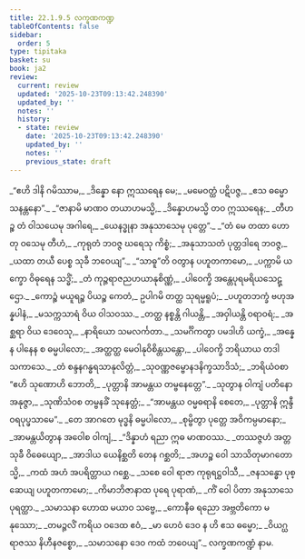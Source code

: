 ```yaml
---
title: 22.1.9.5 လက္ခဏကဏ္ဍ
tableOfContents: false
sidebar:
  order: 5
type: tipitaka
basket: su
book: ja2
review:
  current: review
  updated: '2025-10-23T09:13:42.248390'
  updated_by: ''
  notes: ''
  history:
  - state: review
    date: '2025-10-23T09:13:42.248390'
    updated_by: ''
    notes: ''
    previous_state: draft
---
```



<ReviewStatus review={frontmatter.review} showDetails={true} />

<HypothesisAnnotation frontmatter={frontmatter} />

<DynamicBreadcrumb />

<Division number="1458" book="ja2" e="ch" v="23" p="288">

<Paragraph number="2796" type="verses" book="ja2">
_“ဧဟိ ဒါနိ ဂမိဿာမ,_  
_ဒိန္နော နော ဣဿရေန မေ;_  
_မမေဝတ္ထံ ပဋိပဇ္ဇ,_  
_ဧသ ဓမ္မော သနန္တနော”._  

</Paragraph>

</Division>
<Division number="1459" book="ja2" e="ch" v="23" p="288">

<Paragraph number="2797" type="verses" book="ja2">
_“ဇာနာမိ မာဏဝ တယာဟမသ္မိ,_  
_ဒိန္နောဟမသ္မိ တဝ ဣဿရေန;_  
_တီဟဉ္စ တံ ဝါသယေမု အဂါရေ,_  
_ယေနဒ္ဓုနာ အနုသာသေမု ပုတ္တေ”._  

</Paragraph>

</Division>
<Division number="1460" book="ja2" e="ch" v="23" p="288">

<Paragraph number="2798" type="verses" book="ja2">
_“တံ မေ တထာ ဟောတု ဝသေမု တီဟံ,_  
_ကုရုတံ ဘဝဇ္ဇ ဃရေသု ကိစ္စံ;_  
_အနုသာသတံ ပုတ္တဒါရေ ဘဝဇ္ဇ,_  
_ယထာ တယီ ပေစ္စ သုခီ ဘဝေယျ”._  

</Paragraph>

</Division>
<Division number="1461" book="ja2" e="ch" v="23" p="288">

<Paragraph number="2799" type="verses" book="ja2">
_“သာဓူ”တိ ဝတွာန ပဟူတကာမော,_  
_ပက္ကာမိ ယက္ခော ဝိဓုရေန သဒ္ဓိံ;_  
_တံ ကုဉ္ဇရာဇညဟယာနုစိဏ္ဏံ,_  
_ပါဝေက္ခိ အန္တေပုရမရိယသေဋ္ဌော._  

</Paragraph>

</Division>
<Division number="1462" book="ja2" e="ch" v="23" p="288">

<Paragraph number="2800" type="verses" book="ja2">
_ကောဉ္စံ မယူရဉ္စ ပိယဉ္စ ကေတံ,_  
ဥပါဂမိ တတ္ထ သုရမ္မရူပံ;_  
_ပဟူတဘက္ခံ ဗဟုအန္နပါနံ,_  
_မသက္ကသာရံ ဝိယ ဝါသဝဿ._  

</Paragraph>

</Division>
<Division number="1463" book="ja2" e="ch" v="23" p="289">

<Paragraph number="2801" type="verses" book="ja2">
_တတ္ထ နစ္စန္တိ ဂါယန္တိ,_  
_အဝှါယန္တိ ဝရာဝရံ;_  
_အစ္ဆရာ ဝိယ ဒေဝေသု,_  
_နာရိယော သမလင်္ကတာ._  

</Paragraph>

</Division>
<Division number="1464" book="ja2" e="ch" v="23" p="289">

<Paragraph number="2802" type="verses" book="ja2">
_သမင်္ဂိကတွာ ပမဒါဟိ ယက္ခံ,_  
_အန္နေန ပါနေန စ ဓမ္မပါလော;_  
_အတ္ထတ္ထ မေဝါနုဝိစိန္တယန္တော,_  
_ပါဝေက္ခိ ဘရိယာယ တဒါ သကာသေ._  

</Paragraph>

</Division>
<Division number="1465" book="ja2" e="ch" v="23" p="289">

<Paragraph number="2803" type="verses" book="ja2">
_တံ စန္ဒနဂန္ဓရသာနုလိတ္တံ,_  
_သုဝဏ္ဏဇမ္ဗောနဒနိက္ခသာဒိသံ;_  
_ဘရိယံဝစာ “ဧဟိ သုဏောဟိ ဘောတိ,_  
_ပုတ္တာနိ အာမန္တယ တမ္ဗနေတ္တေ”._  

</Paragraph>

</Division>
<Division number="1466" book="ja2" e="ch" v="23" p="289">

<Paragraph number="2804" type="verses" book="ja2">
_သုတွာန ဝါကျံ ပတိနော အနုဇ္ဇာ,_  
_သုဏိသံဝစ တမ္ဗနခိံ သုနေတ္တံ;_  
_“အာမန္တယ ဝမ္မဓရာနိ စေတေ,_  
_ပုတ္တာနိ ဣန္ဒီဝရပုပ္ဖသာမေ”._  

</Paragraph>

</Division>
<Division number="1467" book="ja2" e="ch" v="23" p="289">

<Paragraph number="2805" type="verses" book="ja2">
_တေ အာဂတေ မုဒ္ဓနိ ဓမ္မပါလော,_  
_စုမ္ဗိတွာ ပုတ္တေ အဝိကမ္ပမာနော;_  
_အာမန္တယိတွာန အဝေါစ ဝါကျံ,_  
_“ဒိန္နာဟံ ရညာ ဣဓ မာဏဝဿ._  

</Paragraph>

</Division>
<Division number="1468" book="ja2" e="ch" v="23" p="289">

<Paragraph number="2806" type="verses" book="ja2">
_တဿဇ္ဇဟံ အတ္တသုခီ ဝိဓေယျော,_  
_အာဒါယ ယေနိစ္ဆတိ တေန ဂစ္ဆတိ;_  
_အဟဉ္စ ဝေါ သာသိတုမာဂတောသ္မိ,_  
_ကထံ အဟံ အပရိတ္တာယ ဂစ္ဆေ._  

</Paragraph>

</Division>
<Division number="1469" book="ja2" e="ch" v="23" p="290">

<Paragraph number="2807" type="verses" book="ja2">
_သစေ ဝေါ ရာဇာ ကုရုရဋ္ဌဝါသီ,_  
_ဇနသန္ဓော ပုစ္ဆေယျ ပဟူတကာမော;_  
_ကိမာဘိဇာနာထ ပုရေ ပုရာဏံ,_  
_ကိံ ဝေါ ပိတာ အနုသာသေ ပုရတ္ထာ._  

</Paragraph>

</Division>
<Division number="1470" book="ja2" e="ch" v="23" p="290">

<Paragraph number="2808" type="verses" book="ja2">
_သမာသနာ ဟောထ မယာဝ သဗ္ဗေ,_  
_ကောနီဓ ရညော အဗ္ဘတိကော မနုဿော;_  
_တမဉ္ဇလိံ ကရိယ ဝဒေထ ဧဝံ,_  
_မာ ဟေဝံ ဒေဝ န ဟိ ဧသ ဓမ္မော;_  
_ဝိယဂ္ဃရာဇဿ နိဟီနဇစ္စော,_  
_သမာသနော ဒေဝ ကထံ ဘဝေယျ”._  


</Paragraph>
</Division>

<Paragraph number="2809" type="center" book="ja2">
လက္ခဏကဏ္ဍံ နာမ.
</Paragraph>